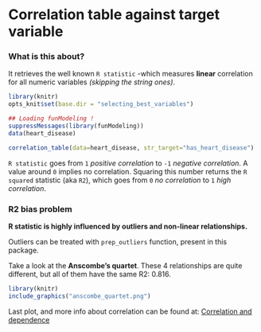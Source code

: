 Correlation table against target variable
=====

### What is this about?

It retrieves the well known `R statistic` -which measures **linear** correlation  for all numeric variables _(skipping the string ones)_.


```r
library(knitr)
opts_knit$set(base.dir = "selecting_best_variables")
```


```r
## Loading funModeling !
suppressMessages(library(funModeling))
data(heart_disease)
```

```r
correlation_table(data=heart_disease, str_target="has_heart_disease")
```

`R statistic` goes from `1` _positive correlation_ to `-1` _negative correlation_. A value around `0` implies no correlation.
Squaring this number returns the `R squared` statistic (aka `R2`), which goes from `0` _no correlation_ to `1` _high correlation_. 

### R2 bias problem

**R statistic is highly influenced by outliers and non-linear relationships.**

Outliers can be treated with `prep_outliers` function, present in this package.

Take a look at the **Anscombe's quartet**. These 4 relationships are quite different, but all of them have the same R2: 0.816.


```r
library(knitr)
include_graphics("anscombe_quartet.png")
```



Last plot, and more info about correlation can be found at: [Correlation and dependence](https://en.wikipedia.org/wiki/Correlation_and_dependence)

<br>

<br>
